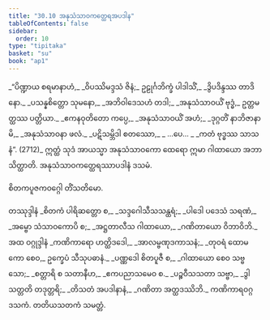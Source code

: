 ```yaml
---
title: "30.10 အနုသံသာဝကတ္ထေရအပဒါန"
tableOfContents: false
sidebar:
  order: 10
type: "tipitaka"
basket: "su"
book: "ap1"
---
```



<DynamicBreadcrumb />

<Division number="43" book="ap1" e="ch" v="20" p="280">

<Paragraph number="3418" type="verses" book="ap1">
_“ပိဏ္ဍာယ စရမာနာဟံ,_  
_ဝိပဿိမဒ္ဒသံ ဇိနံ;_  
ဥဠုင်္ဂဘိက္ခံ ပါဒါသိံ,_  
_ဒွိပဒိန္ဒဿ တာဒိနော._  

</Paragraph>

</Division>
<Division number="44" book="ap1" e="ch" v="20" p="281">

<Paragraph number="3419" type="verses" book="ap1">
_ပသန္နစိတ္တော သုမနော,_  
_အဘိဝါဒေသဟံ တဒါ;_  
_အနုသံသာဝယိံ ဗုဒ္ဓံ,_  
ဥတ္တမတ္ထဿ ပတ္တိယာ._  

</Paragraph>

</Division>
<Division number="45" book="ap1" e="ch" v="20" p="281">

<Paragraph number="3420" type="verses" book="ap1">
_ဧကနဝုတိတော ကပ္ပေ,_  
_အနုသံသာဝယိံ အဟံ;_  
_ဒုဂ္ဂတိံ နာဘိဇာနာမိ,_  
_အနုသံသာဝနာ ဖလံ._  

</Paragraph>

</Division>
<Division number="46" book="ap1" e="ch" v="20" p="281">

<Paragraph number="3421" type="verses" book="ap1">
_ပဋိသမ္ဘိဒါ စတဿော,_  
_ …ပေ… _  
_ကတံ ဗုဒ္ဓဿ သာသနံ”. (2712)_  

</Paragraph>

<Paragraph number="3422" book="ap1">
ဣတ္ထံ သုဒံ အာယသ္မာ အနုသံသာဝကော ထေရော ဣမာ ဂါထာယော အဘာသိတ္ထာတိ.

</Paragraph>
</Division>

<Paragraph number="3423" type="center" book="ap1">
အနုသံသာဝကတ္ထေရဿာပဒါနံ ဒသမံ.

  
<Emphasis>စိတကပူဇကဝဂ္ဂေါ တိံသတိမော.</Emphasis>



</Paragraph>

<Paragraph number="3424" type="center" book="ap1">
တဿုဒ္ဒါနံ


</Paragraph>

<Paragraph number="3425" type="verses" book="ap1">
_စိတကံ ပါရိဆတ္တော စ,_  
_သဒ္ဒဂေါသီသသန္ထရံ;_  
_ပါဒေါ ပဒေသံ သရဏံ,_  
_အမ္ဗော သံသာဝကောပိ စ;_  
_အဋ္ဌတာလီသ ဂါထာယော,_  
_ဂဏိတာယော ဝိဘာဝိဘိ._  


</Paragraph>

<Paragraph number="3426" type="center" book="ap1">
အထ ဝဂ္ဂုဒ္ဒါနံ


</Paragraph>

<Paragraph number="3427" type="verses" book="ap1">
_ကဏိကာရော ဟတ္ထိဒဒေါ,_  
_အာလမ္ဗဏုဒကာသနံ;_  
_တုဝရံ ထောမကော စေဝ,_  
ဥက္ခေပံ သီသုပဓာနံ._  

</Paragraph>

<Paragraph number="3428" type="verses" book="ap1">
_ပဏ္ဏဒေါ စိတပူဇီ စ,_  
_ဂါထာယော စေဝ သဗ္ဗသော;_  
_စတ္တာရိ စ သတာနီဟ,_  
_ဧကပညာသမေဝ စ._  

</Paragraph>

<Paragraph number="3429" type="verses" book="ap1">
_ပဉ္စဝီသသတာ သဗ္ဗာ,_  
_ဒွါသတ္တတိ တဒုတ္တရိ;_  
_တိသတံ အပဒါနာနံ,_  
_ဂဏိတာ အတ္ထဒဿိဘိ._  


</Paragraph>

<Paragraph number="3430" type="center" book="ap1">
ကဏိကာရဝဂ္ဂဒသကံ.



</Paragraph>

<Paragraph number="3431" type="center" book="ap1">
တတိယသတကံ သမတ္တံ.
</Paragraph>